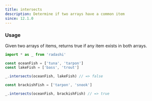 ```yaml
---
title: intersects
description: Determine if two arrays have a common item
since: 12.1.0
---
```


### Usage

Given two arrays of items, returns true if any item exists in both arrays.

```ts twoslash
import * as _ from 'radashi'

const oceanFish = ['tuna', 'tarpon']
const lakeFish = ['bass', 'trout']

_.intersects(oceanFish, lakeFish) // => false

const brackishFish = ['tarpon', 'snook']

_.intersects(oceanFish, brackishFish) // => true
```
